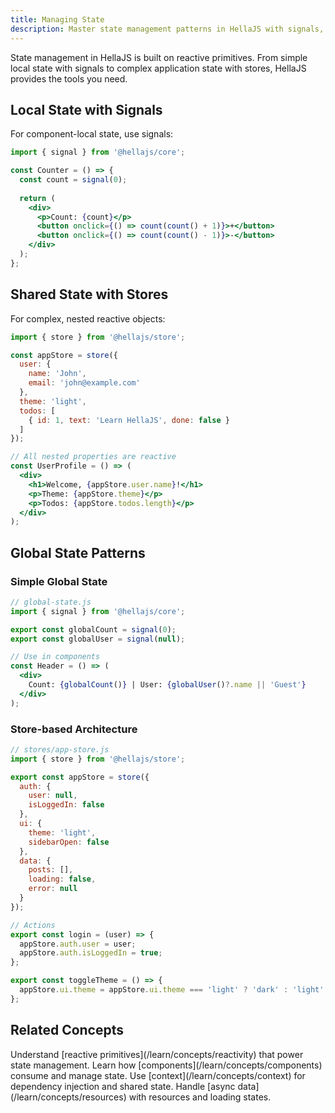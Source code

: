 ```yaml
---
title: Managing State
description: Master state management patterns in HellaJS with signals, stores, and reactive primitives.
---
```



State management in HellaJS is built on reactive primitives. From simple local state with signals to complex application state with stores, HellaJS provides the tools you need.

## Local State with Signals

For component-local state, use signals:

```jsx
import { signal } from '@hellajs/core';

const Counter = () => {
  const count = signal(0);
  
  return (
    <div>
      <p>Count: {count}</p>
      <button onclick={() => count(count() + 1)}>+</button>
      <button onclick={() => count(count() - 1)}>-</button>
    </div>
  );
};
```

## Shared State with Stores

For complex, nested reactive objects:

```jsx
import { store } from '@hellajs/store';

const appStore = store({
  user: {
    name: 'John',
    email: 'john@example.com'
  },
  theme: 'light',
  todos: [
    { id: 1, text: 'Learn HellaJS', done: false }
  ]
});

// All nested properties are reactive
const UserProfile = () => (
  <div>
    <h1>Welcome, {appStore.user.name}!</h1>
    <p>Theme: {appStore.theme}</p>
    <p>Todos: {appStore.todos.length}</p>
  </div>
);
```

## Global State Patterns

### Simple Global State
```jsx
// global-state.js
import { signal } from '@hellajs/core';

export const globalCount = signal(0);
export const globalUser = signal(null);

// Use in components
const Header = () => (
  <div>
    Count: {globalCount()} | User: {globalUser()?.name || 'Guest'}
  </div>
);
```

### Store-based Architecture
```jsx
// stores/app-store.js
import { store } from '@hellajs/store';

export const appStore = store({
  auth: {
    user: null,
    isLoggedIn: false
  },
  ui: {
    theme: 'light',
    sidebarOpen: false
  },
  data: {
    posts: [],
    loading: false,
    error: null
  }
});

// Actions
export const login = (user) => {
  appStore.auth.user = user;
  appStore.auth.isLoggedIn = true;
};

export const toggleTheme = () => {
  appStore.ui.theme = appStore.ui.theme === 'light' ? 'dark' : 'light';
};
```

## Related Concepts

<CardGrid>
  <Card title="🔄 Reactivity" icon="rocket">
    Understand [reactive primitives](/learn/concepts/reactivity) that power state management.
  </Card>
  <Card title="🏗️ Components" icon="laptop">
    Learn how [components](/learn/concepts/components) consume and manage state.
  </Card>
  <Card title="🎯 Context" icon="star">
    Use [context](/learn/concepts/context) for dependency injection and shared state.
  </Card>
  <Card title="📊 Resources" icon="chart">
    Handle [async data](/learn/concepts/resources) with resources and loading states.
  </Card>
</CardGrid>
